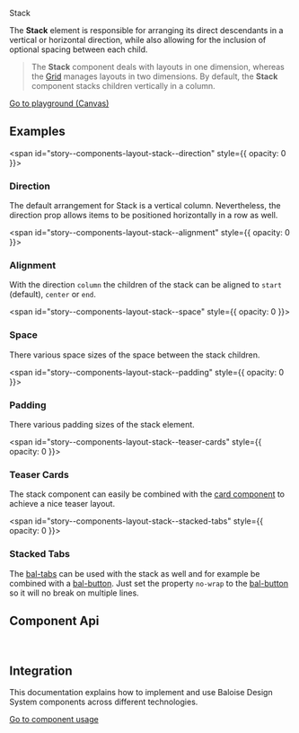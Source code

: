 
<bal-doc-banner id="story--components-layout-stack--basic" >Stack</bal-doc-banner>

<bal-doc-lead>
  The <b>Stack</b> element is responsible for arranging its direct descendants in a vertical or horizontal direction,
  while also allowing for the inclusion of optional spacing between each child.
</bal-doc-lead>

> The **Stack** component deals with layouts in one dimension, whereas the [Grid](?path=/docs/foundation-grid-development--breakpoints-css-utility) manages layouts in two dimensions.
> By default, the **Stack** component stacks children vertically in a column.

<Canvas withSource="open">
  <Story id="components-layout-stack--basic" />
</Canvas>

<bal-doc-app>
  <bal-button-group class="mb-large" position="center">
    <a class="button is-primary" href="?path=/story/components-layout-stack--basic">
      Go to playground (Canvas)
    </a>
    <bal-doc-code-sandbox
      framework="angular"
      template={Basic.parameters.docs.source.code}
    ></bal-doc-code-sandbox>
    <bal-doc-code-sandbox
      framework="html"
      template={Basic.parameters.docs.source.code}
      modules="layout"
    ></bal-doc-code-sandbox>
  </bal-button-group>
</bal-doc-app>

## Examples

<span id="story--components-layout-stack--direction" style={{ opacity: 0 }}></span>

### Direction

The default arrangement for Stack is a vertical column. Nevertheless, the direction prop allows items to be positioned horizontally in a row as well.

<Canvas>
  <Story id="components-layout-stack--direction" />
</Canvas>

<span id="story--components-layout-stack--alignment" style={{ opacity: 0 }}></span>

### Alignment

With the direction `column` the children of the stack can be aligned to `start` (default), `center` or `end`.

<Canvas>
  <Story id="components-layout-stack--alignment" />
</Canvas>

<span id="story--components-layout-stack--space" style={{ opacity: 0 }}></span>

### Space

There various space sizes of the space between the stack children.

<Canvas>
  <Story id="components-layout-stack--space" />
</Canvas>

<span id="story--components-layout-stack--padding" style={{ opacity: 0 }}></span>

### Padding

There various padding sizes of the stack element.

<Canvas>
  <Story id="components-layout-stack--padding" />
</Canvas>

<span id="story--components-layout-stack--teaser-cards" style={{ opacity: 0 }}></span>

### Teaser Cards

The stack component can easily be combined with the [card component](?path=/docs/components-card--basic) to achieve a nice
teaser layout.

<Canvas>
  <Story id="components-layout-stack--teaser-cards" />
</Canvas>

<span id="story--components-layout-stack--stacked-tabs" style={{ opacity: 0 }}></span>

### Stacked Tabs

The [bal-tabs](?path=/docs/components-navigation-tabs--basic) can be used with the stack as well and for example be combined with a [bal-button](?path=/docs/components-button--basic).
Just set the property `no-wrap` to the [bal-button](?path=/docs/components-button--basic) so it will no break on multiple lines.

<Canvas>
  <Story id="components-layout-stack--stacked-tabs" />
</Canvas>

## Component Api


<Description markdown={readme} />

<br />

## Integration

This documentation explains how to implement and use Baloise Design System components across different technologies.

<a class="button is-primary" href="?path=/docs/development-components--page">
  Go to component usage
</a>


<Description markdown={theming} />


<Description markdown={testing} />

<bal-doc-github link="/components/layout/bal-stack/stories/bal-stack.docs.mdx"></bal-doc-github>
